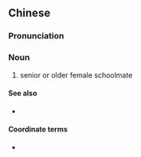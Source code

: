 {{also|师姐}}
==Chinese==
{{zh-forms|s=师姐}}

===Pronunciation===
{{zh-pron
|m=shījiě
|c=si1 ze2
|cat=n
}}

===Noun===
{{zh-noun}}

# senior or older female schoolmate

====See also====
* {{sense|senior female schoolmate}} {{zh-l|學姐}}

====Coordinate terms====
* {{zh-l|師兄}}